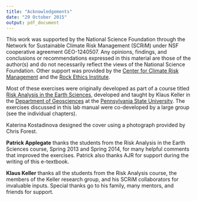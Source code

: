 ```yaml
---
title: "Acknowledgements"
date: "29 October 2015"
output: pdf_document
---
```


This work was supported by the National Science Foundation through the Network for Sustainable Climate Risk Management (SCRiM) under NSF cooperative agreement GEO-1240507.  Any opinions, findings, and conclusions or recommendations expressed in this material are those of the author(s) and do not necessarily reflect the views of the National Science Foundation.  Other support was provided by the [Center for Climate Risk Management](http://www.clima.psu.edu/index.php) and the [Rock Ethics Institute](http://rockethics.psu.edu).  

Most of these exercises were originally developed as part of a course titled [Risk Analysis in the Earth Sciences](http://bulletins.psu.edu/undergrad/courses/G/GEOSC/450/200910SP), developed and taught by Klaus Keller in the [Department of Geosciences](http://www.geosc.psu.edu) at the [Pennsylvania State University](http://www.psu.edu).  The exercises discussed in this lab manual were co-developed by a large group (see the individual chapters).  

Katerina Kostadinova designed the cover using a photograph provided by Chris Forest.  

**Patrick Applegate** thanks the students from the Risk Analysis in the Earth Sciences course, Spring 2013 and Spring 2014, for many helpful comments that improved the exercises.  Patrick also thanks AJR for support during the writing of this e-textbook.  

**Klaus Keller** thanks all the students from the Risk Analysis course, the members of the Keller research group, and his SCRiM collaborators for invaluable inputs. Special thanks go to his family, many mentors, and friends for support.